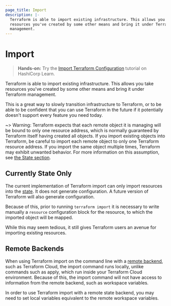 ```yaml
---
page_title: Import
description: |-
  Terraform is able to import existing infrastructure. This allows you take
  resources you've created by some other means and bring it under Terraform
  management.
---
```


# Import

> **Hands-on:** Try the [Import Terraform Configuration](https://learn.hashicorp.com/tutorials/terraform/state-import?in=terraform/state&utm_source=WEBSITE&utm_medium=WEB_IO&utm_offer=ARTICLE_PAGE&utm_content=DOCS) tutorial on HashiCorp Learn.

Terraform is able to import existing infrastructure. This allows you take
resources you've created by some other means and bring it under Terraform
management.

This is a great way to slowly transition infrastructure to Terraform, or
to be able to be confident that you can use Terraform in the future if it
potentially doesn't support every feature you need today.

~> Warning: Terraform expects that each remote object it is managing will be
bound to only one resource address, which is normally guaranteed by Terraform
itself having created all objects. If you import existing objects into Terraform,
be careful to import each remote object to only one Terraform resource address.
If you import the same object multiple times, Terraform may exhibit unwanted
behavior. For more information on this assumption, see
[the State section](/language/state).

## Currently State Only

The current implementation of Terraform import can only import resources
into the [state](/language/state). It does not generate configuration. A future
version of Terraform will also generate configuration.

Because of this, prior to running `terraform import` it is necessary to write
manually a `resource` configuration block for the resource, to which the
imported object will be mapped.

While this may seem tedious, it still gives Terraform users an avenue for
importing existing resources.

## Remote Backends

When using Terraform import on the command line with a [remote
backend](/language/settings/backends/enhanced/remote), such as Terraform Cloud, the import
command runs locally, unlike commands such as apply, which run inside your
Terraform Cloud environment. Because of this, the import command will not have
access to information from the remote backend, such as workspace variables.

In order to use Terraform import with a remote state backend, you may need to
set local variables equivalent to the remote workspace variables.
